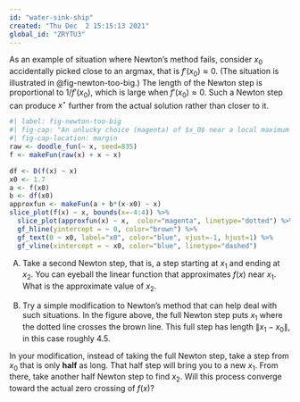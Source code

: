 ```yaml
---
id: "water-sink-ship"
created: "Thu Dec  2 15:15:13 2021"
global_id: "ZRYTU3"
---
```


As an example of situation where Newton's method fails, consider $x_0$ accidentally picked close to an argmax, that is $f'(x_0) \approx 0$.  (The situation is illustrated in @fig-newton-too-big.) The length of the Newton step is proportional to $1/f'(x_0)$, which is large when $f'(x_0) \approx 0$. Such a Newton step can produce $x^\star$ further from the actual solution rather than closer to it. 

```r
#| label: fig-newton-too-big
#| fig-cap: "An unlucky choice (magenta) of $x_0$ near a local maximum has resulted in a Newton step that is too long. The Newton step creates $x_1 \\approx -3$, far to the left of the actual zero crossing which is near $x\\approx 0$."
#| fig-cap-location: margin
raw <- doodle_fun(~ x, seed=835)
f <- makeFun(raw(x) + x ~ x)

df <- D(f(x) ~ x)
x0 <- 1.7
a <- f(x0)
b <- df(x0)
approxfun <- makeFun(a + b*(x-x0) ~ x)
slice_plot(f(x) ~ x, bounds(x=-4:4)) %>%
  slice_plot(approxfun(x) ~ x,  color="magenta", linetype="dotted") %>%
  gf_hline(yintercept = ~ 0, color="brown") %>%
  gf_text(0 ~ x0, label="x0", color="blue", vjust=-1, hjust=1) %>%
  gf_vline(xintercept = ~ x0, color="blue", linetype="dashed")

```

A) Take a second Newton step, that is, a step starting at $x_1$ and ending at $x_2$. You can eyeball the linear function that approximates $f(x)$ near $x_1$. What is the approximate value of $x_2$.

B) Try a simple modification to Newton's method that can help deal with such situations. In the figure above, the full Newton step puts $x_1$ where the dotted line crosses the brown line. This full step has length $\| x_1 - x_0 \|$, in this case roughly 4.5. 

In your modification, instead of taking the full Newton step, take a step from $x_0$ that is only **half** as long. That half step will bring you to a new $x_1$. From there, take another half Newton step to find $x_2$. Will this process converge toward the actual zero crossing of $f(x)$?



